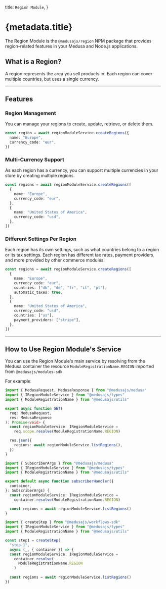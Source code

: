 
  title: `Region Module`,
}

# {metadata.title}

The Region Module is the `@medusajs/region` NPM package that provides region-related features in your Medusa and Node.js applications.

## What is a Region?

A region represents the area you sell products in. Each region can cover multiple countries, but uses a single currency.

---

## Features

### Region Management

You can manage your regions to create, update, retrieve, or delete them.

```ts
const region = await regionModuleService.createRegions({
  name: "Europe",
  currency_code: "eur",
})
```

### Multi-Currency Support

As each region has a currency, you can support multiple currencies in your store by creating multiple regions.

```ts
const regions = await regionModuleService.createRegions([
  {
    name: "Europe",
    currency_code: "eur",
  },
  {
    name: "United States of America",
    currency_code: "usd",
  },
])
```

### Different Settings Per Region

Each region has its own settings, such as what countries belong to a region or its tax settings. Each region has different tax rates, payment providers, and more provided by other commerce modules.

```ts
const regions = await regionModuleService.createRegions([
  {
    name: "Europe",
    currency_code: "eur",
    countries: ["dk", "de", "fr", "it", "pt"],
    automatic_taxes: true,
  },
  {
    name: "United States of America",
    currency_code: "usd",
    countries: ["us"],
    payment_providers: ["stripe"],
  },
])
```

---

## How to Use Region Module's Service

You can use the Region Module's main service by resolving from the Medusa container the resource `ModuleRegistrationName.REGION` imported from `@medusajs/modules-sdk`.

For example:

<CodeTabs groupId="resource-type">
  <CodeTab label="API Route" value="api-route">

  ```ts title="src/api/store/custom/route.ts"
  import { MedusaRequest, MedusaResponse } from "@medusajs/medusa"
  import { IRegionModuleService } from "@medusajs/types"
  import { ModuleRegistrationName } from "@medusajs/utils"

  export async function GET(
    req: MedusaRequest,
    res: MedusaResponse
  ): Promise<void> {
    const regionModuleService: IRegionModuleService =
      req.scope.resolve(ModuleRegistrationName.REGION)

    res.json({
      regions: await regionModuleService.listRegions(),
    })
  }
  ```

  </CodeTab>
  <CodeTab label="Subscriber" value="subscribers">

  ```ts title="src/subscribers/custom-handler.ts"
  import { SubscriberArgs } from "@medusajs/medusa"
  import { IRegionModuleService } from "@medusajs/types"
  import { ModuleRegistrationName } from "@medusajs/utils"

  export default async function subscriberHandler({
    container,
  }: SubscriberArgs) {
    const regionModuleService: IRegionModuleService =
      container.resolve(ModuleRegistrationName.REGION)

    const regions = await regionModuleService.listRegions()
  }
  ```

  </CodeTab>
  <CodeTab label="Workflow Step" value="workflow-step">

  ```ts title="src/workflows/hello-world/step1.ts"
  import { createStep } from "@medusajs/workflows-sdk"
  import { IRegionModuleService } from "@medusajs/types"
  import { ModuleRegistrationName } from "@medusajs/utils"

  const step1 = createStep(
    "step-1", 
    async (_, { container }) => {
    const regionModuleService: IRegionModuleService =
      container.resolve(
        ModuleRegistrationName.REGION
      )
    
    const regions = await regionModuleService.listRegions()
  })
  ```

  </CodeTab>
</CodeTabs>
